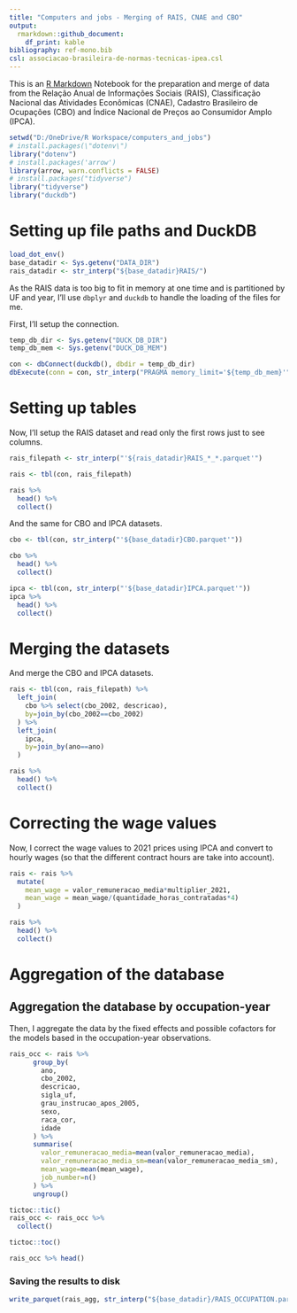 ```yaml
---
title: "Computers and jobs - Merging of RAIS, CNAE and CBO"
output:
  rmarkdown::github_document:
    df_print: kable
bibliography: ref-mono.bib
csl: associacao-brasileira-de-normas-tecnicas-ipea.csl
---
```


This is an [R Markdown](http://rmarkdown.rstudio.com) Notebook for the preparation and merge of data from the Relação Anual de Informações Sociais (RAIS), Classificação Nacional das Atividades Econômicas (CNAE), Cadastro Brasileiro de Ocupações (CBO) and Índice Nacional de Preços ao Consumidor Amplo (IPCA).

```r
setwd("D:/OneDrive/R Workspace/computers_and_jobs")
# install.packages(\"dotenv\")
library("dotenv")
# install.packages('arrow')
library(arrow, warn.conflicts = FALSE)
# install.packages("tidyverse")
library("tidyverse")
library("duckdb")
```

# Setting up file paths and DuckDB

```r
load_dot_env()
base_datadir <- Sys.getenv("DATA_DIR")
rais_datadir <- str_interp("${base_datadir}RAIS/")
```

As the RAIS data is too big to fit in memory at one time and is partitioned by UF and year, I'll use `dbplyr` and `duckdb` to handle the loading of the files for me.

First, I'll setup the connection.

```r
temp_db_dir <- Sys.getenv("DUCK_DB_DIR")
temp_db_mem <- Sys.getenv("DUCK_DB_MEM")

con <- dbConnect(duckdb(), dbdir = temp_db_dir)
dbExecute(conn = con, str_interp("PRAGMA memory_limit='${temp_db_mem}'"))
```

# Setting up tables

Now, I'll setup the RAIS dataset and read only the first rows just to see columns.

```r
rais_filepath <- str_interp("'${rais_datadir}RAIS_*_*.parquet'")

rais <- tbl(con, rais_filepath)

rais %>%
  head() %>%
  collect()
```

And the same for CBO and IPCA datasets.

```r
cbo <- tbl(con, str_interp("'${base_datadir}CBO.parquet'"))

cbo %>%
  head() %>%
  collect()
```

```r
ipca <- tbl(con, str_interp("'${base_datadir}IPCA.parquet'"))
ipca %>%
  head() %>%
  collect()
```

# Merging the datasets

And merge the CBO and IPCA datasets.

```r
rais <- tbl(con, rais_filepath) %>%
  left_join(
    cbo %>% select(cbo_2002, descricao),
    by=join_by(cbo_2002==cbo_2002)
  ) %>%
  left_join(
    ipca,
    by=join_by(ano==ano)
  )

rais %>%
  head() %>%
  collect()
```

# Correcting the wage values

Now, I correct the wage values to 2021 prices using IPCA and convert to hourly wages (so that the different contract hours are take into account).

```r
rais <- rais %>%
  mutate(
    mean_wage = valor_remuneracao_media*multiplier_2021,
    mean_wage = mean_wage/(quantidade_horas_contratadas*4)
  )

rais %>%
  head() %>%
  collect()
```

# Aggregation of the database

## Aggregation the database by occupation-year

Then, I aggregate the data by the fixed effects and possible cofactors for the models based in the occupation-year observations.

```r
rais_occ <- rais %>%
      group_by(
        ano,
        cbo_2002,
        descricao,
        sigla_uf,
        grau_instrucao_apos_2005,
        sexo,
        raca_cor,
        idade
      ) %>%
      summarise(
        valor_remuneracao_media=mean(valor_remuneracao_media),
        valor_remuneracao_media_sm=mean(valor_remuneracao_media_sm),
        mean_wage=mean(mean_wage),
        job_number=n()
      ) %>%
      ungroup()
```

```r
tictoc::tic()
rais_occ <- rais_occ %>%
  collect()

tictoc::toc()
```

```r
rais_occ %>% head()
```


### Saving the results to disk

```r
write_parquet(rais_agg, str_interp("${base_datadir}/RAIS_OCCUPATION.parquet"))
```
